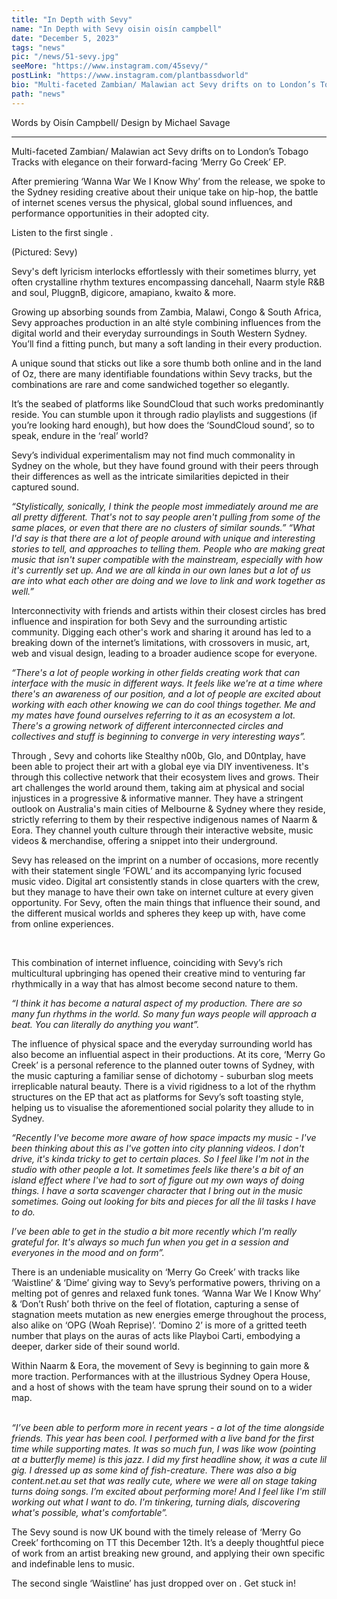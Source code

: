 ---
title: "In Depth with Sevy"
name: "In Depth with Sevy oisin oisín campbell"
date: "December 5, 2023"
tags: "news"
pic: "/news/51-sevy.jpg"
seeMore: "https://www.instagram.com/45sevy/"
postLink: "https://www.instagram.com/plantbassdworld"
bio: "Multi-faceted Zambian/ Malawian act Sevy drifts on to London’s Tobago Tracks with elegance on their forward-facing ‘Merry Go Creek’ EP."
path: "news"
---

<p className="smallText">Words by Oisín Campbell/ Design by Michael Savage</p>

<hr />

Multi-faceted Zambian/ Malawian act Sevy drifts on to London’s Tobago Tracks with elegance on their forward-facing ‘Merry Go Creek’ EP.

After premiering ‘Wanna War We I Know Why’ from the release, we spoke to the Sydney residing creative about their unique take on hip-hop, the battle of internet scenes versus the physical, global sound influences, and performance opportunities in their adopted city.

Listen to the first single <HoverLink url="https://soundcloud.com/plantbassddjs/premiere-sevy-wanna-war-we-i-know-why-tt" name="here" external />.

<Picture src="/news/51-sevy-sitting.png" alt="Pictured: Sevy" size={1200} withSubtitle />
<p className="smallText">(Pictured: Sevy)</p>

Sevy's deft lyricism interlocks effortlessly with their sometimes blurry, yet often crystalline rhythm textures encompassing dancehall, Naarm style R&B and soul, PluggnB, digicore, amapiano, kwaito & more.

Growing up absorbing sounds from Zambia, Malawi, Congo & South Africa, Sevy approaches production in an alté style combining influences from the digital world and their everyday surroundings in South Western Sydney. You’ll find a fitting punch, but many a soft landing in their every production.

A unique sound that sticks out like a sore thumb both online and in the land of Oz, there are many identifiable foundations within Sevy tracks, but the combinations are rare and come sandwiched together so elegantly.

It’s the seabed of platforms like SoundCloud that such works predominantly reside. You can stumble upon it through radio playlists and suggestions (if you’re looking hard enough), but how does the ‘SoundCloud sound’, so to speak, endure in the ‘real’ world?

Sevy’s individual experimentalism may not find much commonality in Sydney on the whole, but they have found ground with their peers through their differences as well as the intricate similarities depicted in their captured sound.

<i>
  “Stylistically, sonically, I think the people most immediately around me are all pretty different.
  That's not to say people aren't pulling from some of the same places, or even that there are no
  clusters of similar sounds.”
</i>

<i>
  “What I'd say is that there are a lot of people around with unique and interesting stories to
  tell, and approaches to telling them. People who are making great music that isn't super
  compatible with the mainstream, especially with how it's currently set up. And we are all kinda in
  our own lanes but a lot of us are into what each other are doing and we love to link and work
  together as well.”
</i>

<Picture src="/news/51-sevy-leaning.png" alt="Sevy leaning" size={1200} />

Interconnectivity with friends and artists within their closest circles has bred influence and inspiration for both Sevy and the surrounding artistic community. Digging each other's work and sharing it around has led to a breaking down of the internet’s limitations, with crossovers in music, art, web and visual design, leading to a broader audience scope for everyone.

<i>
  “There's a lot of people working in other fields creating work that can interface with the music
  in different ways. It feels like we're at a time where there's an awareness of our position, and a
  lot of people are excited about working with each other knowing we can do cool things together. Me
  and my mates have found ourselves referring to it as an ecosystem a lot. There's a growing network
  of different interconnected circles and collectives and stuff is beginning to converge in very
  interesting ways”.
</i>

Through <HoverLink url="https://content.net.au/" name="CONTENT.NET.AU" external />, Sevy and cohorts like Stealthy n00b, Glo, and D0ntplay, have been able to project their art with a global eye via DIY inventiveness. It's through this collective network that their ecosystem lives and grows. Their art challenges the world around them, taking aim at physical and social injustices in a progressive & informative manner. They have a stringent outlook on Australia's main cities of Melbourne & Sydney where they reside, strictly referring to them by their respective indigenous names of Naarm & Eora. They channel youth culture through their interactive website, music videos & merchandise, offering a snippet into their underground.

<Picture src="/news/51-content.png" alt="Content NET AU cover" size={1200} />

Sevy has released on the imprint on a number of occasions, more recently with their statement single ‘FOWL’ and its accompanying lyric focused music video. Digital art consistently stands in close quarters with the crew, but they manage to have their own take on internet culture at every given opportunity. For Sevy, often the main things that influence their sound, and the different musical worlds and spheres they keep up with, have come from online experiences.

<YouTube url="https://www.youtube.com/watch?v=apMEERSJjf0" height="500px" />
<br />

This combination of internet influence, coinciding with Sevy’s rich multicultural upbringing has opened their creative mind to venturing far rhythmically in a way that has almost become second nature to them.

<i>
  “I think it has become a natural aspect of my production. There are so many fun rhythms in the
  world. So many fun ways people will approach a beat. You can literally do anything you want”.
</i>

The influence of physical space and the everyday surrounding world has also become an influential aspect in their productions. At its core, ‘Merry Go Creek’ is a personal reference to the planned outer towns of Sydney, with the music capturing a familiar sense of dichotomy - suburban slog meets irreplicable natural beauty. There is a vivid rigidness to a lot of the rhythm structures on the EP that act as platforms for Sevy’s soft toasting style, helping us to visualise the aforementioned social polarity they allude to in Sydney.

<i>
  “Recently I've become more aware of how space impacts my music - I've been thinking about this as
  I've gotten into city planning videos. I don't drive, it's kinda tricky to get to certain places.
  So I feel like I'm not in the studio with other people a lot. It sometimes feels like there's a
  bit of an island effect where I've had to sort of figure out my own ways of doing things. I have a
  sorta scavenger character that I bring out in the music sometimes. Going out looking for bits and
  pieces for all the lil tasks I have to do.

I’ve been able to get in the studio a bit more recently which I'm really grateful for. It's always so
much fun when you get in a session and everyones in the mood and on form”.

</i>

There is an undeniable musicality on ‘Merry Go Creek’ with tracks like ‘Waistline’ & ‘Dime’ giving way to Sevy’s performative powers, thriving on a melting pot of genres and relaxed funk tones. ‘Wanna War We I Know Why’ & ‘Don’t Rush’ both thrive on the feel of flotation, capturing a sense of stagnation meets mutation as new energies emerge throughout the process, also alike on ‘OPG (Woah Reprise)’. ‘Domino 2’ is more of a gritted teeth number that plays on the auras of acts like Playboi Carti, embodying a deeper, darker side of their sound world.

Within Naarm & Eora, the movement of Sevy is beginning to gain more & more traction. Performances with <HoverLink url="https://trackwork.bandcamp.com/" name="TRACKWORK" external /> at the illustrious Sydney Opera House, and a host of shows with the <HoverLink url="https://content.net.au/" name="CONTENT.NET.AU" external /> team have sprung their sound on to a wider map.

<YouTube url="https://www.youtube.com/watch?v=PDTJikhwubg&t=9s" height="500px" />
<br />

<i>
  “I’ve been able to perform more in recent years - a lot of the time alongside friends. This year
  has been cool. I performed with a live band for the first time while supporting mates. It was so
  much fun, I was like wow (pointing at a butterfly meme) is this jazz. I did my first headline
  show, it was a cute lil gig. I dressed up as some kind of fish-creature. There was also a big
  content.net.au set that was really cute, where we were all on stage taking turns doing songs. I’m
  excited about performing more! And I feel like I'm still working out what I want to do. I'm
  tinkering, turning dials, discovering what's possible, what's comfortable”.
</i>

The Sevy sound is now UK bound with the timely release of ‘Merry Go Creek’ forthcoming on TT this December 12th. It’s a deeply thoughtful piece of work from an artist breaking new ground, and applying their own specific and indefinable lens to music.

The second single ‘Waistline’ has just dropped over on <HoverLink url="https://soundcloud.com/offline-meeting-point" name="offline meeting point" external />. Get stuck in!
